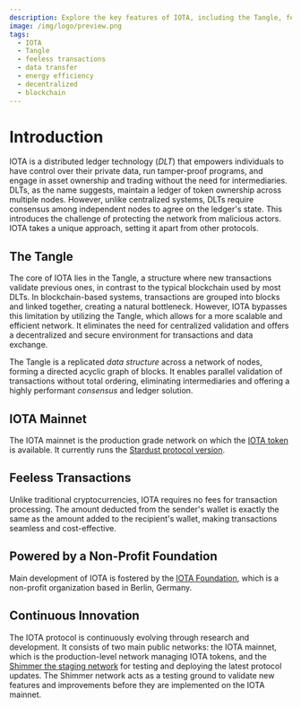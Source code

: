 ```yaml
---
description: Explore the key features of IOTA, including the Tangle, feeless transactions, data transfer, and energy efficiency. Learn how IOTA revolutionizes the blockchain industry with its innovative protocols.
image: /img/logo/preview.png
tags:
  - IOTA
  - Tangle
  - feeless transactions
  - data transfer
  - energy efficiency
  - decentralized
  - blockchain
---
```


# Introduction

IOTA is a distributed ledger technology (_DLT_) that empowers individuals to have control over their private data, run
tamper-proof programs, and engage in asset ownership and trading without the need for intermediaries. DLTs, as the name
suggests, maintain a ledger of token ownership across multiple nodes. However, unlike centralized systems, DLTs require
consensus among independent nodes to agree on the ledger's state. This introduces the challenge of protecting the
network from malicious actors. IOTA takes a unique approach, setting it apart from other protocols.

## The Tangle

The core of IOTA lies in the Tangle, a structure where new transactions validate previous ones, in contrast to the
typical blockchain used by most DLTs. In blockchain-based systems, transactions are grouped into blocks and linked
together, creating a natural bottleneck. However, IOTA bypasses this limitation by utilizing the Tangle, which allows
for a more scalable and efficient network. It eliminates the need for centralized validation and offers a decentralized
and secure environment for transactions and data exchange.

The Tangle is a replicated _data structure_ across a network of nodes, forming a directed acyclic graph of blocks. It
enables parallel validation of transactions without total ordering, eliminating intermediaries and offering a highly
performant _consensus_ and ledger solution.

## IOTA Mainnet

The IOTA mainnet is the production grade network on which the [IOTA token](/get-started/introduction/iota/iota-token)
is available. It currently runs the [Stardust protocol version](/learn/protocols/stardust/introduction).

## Feeless Transactions

Unlike traditional cryptocurrencies, IOTA requires no fees for transaction processing. The amount deducted from the
sender's wallet is exactly the same as the amount added to the recipient's wallet, making transactions seamless and
cost-effective.

## Powered by a Non-Profit Foundation

Main development of IOTA is fostered by the [IOTA Foundation](https://iota.org), which is a non-profit organization
based in Berlin, Germany.

## Continuous Innovation

The IOTA protocol is continuously evolving through research and development. It consists of two main public networks:
the IOTA mainnet, which is the production-level network managing IOTA tokens, and
the [Shimmer the staging network](/get-started/introduction/shimmer/introduction) for testing and deploying the
latest protocol updates. The Shimmer network acts as a testing ground to validate new features and improvements before
they are implemented on the IOTA mainnet.
